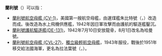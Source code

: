 '''蘭利號'''（{{lang|en|USS Langley}}）可以指：

* [[蘭利號航空母艦_(CV-1)|蘭利號航空母艦 (CV-1)]]，美國第一艘航空母艦，由運煤艦朱比特號（{{lang|en|USS Jupiter}}，{{lang|en|AC-3}}）改造而成。後改造為水上飛機供應艦，1942年因日軍攻擊而由護航的驅逐艦鑿沉。
* [[蘭利號護航驅逐艦(DE-131)|蘭利號護航驅逐艦(DE-131)]]，1942年7月10日安放龍骨，8月1日改名為哈曼號。
* [[蘭利號航空母艦_(CVL-27)|蘭利號航空母艦 (CVL-27)]]，[[獨立級航空母艦|獨立級輕航空母艦]]，1943年服役，戰後於1951年移交給法國海軍，更名為拉法葉號（{{lang|en|La Fayette}}，{{lang|en|R96}}）。

{{disambig|L|Cat=三字译名消歧义}}